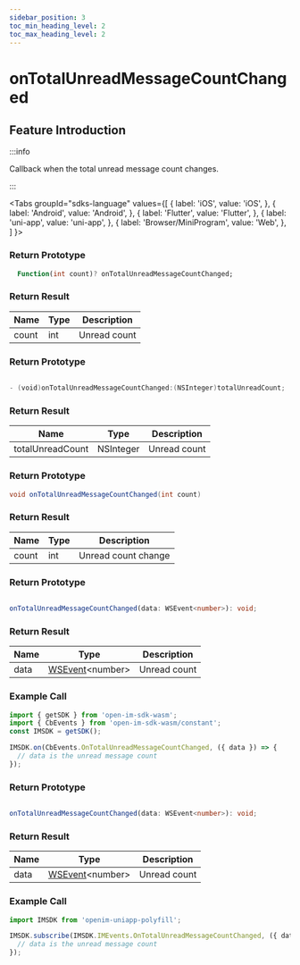 ```yaml
---
sidebar_position: 3
toc_min_heading_level: 2
toc_max_heading_level: 2
---
```


# onTotalUnreadMessageCountChanged

## Feature Introduction

:::info

Callback when the total unread message count changes.

:::

<Tabs
groupId="sdks-language"
values={[
{ label: 'iOS', value: 'iOS', },
{ label: 'Android', value: 'Android', },
{ label: 'Flutter', value: 'Flutter', },
{ label: 'uni-app', value: 'uni-app', },
{ label: 'Browser/MiniProgram', value: 'Web', },
]
}>

<TabItem value="Flutter">

### Return Prototype

```dart showLineNumbers
  Function(int count)? onTotalUnreadMessageCountChanged;
```

### Return Result

| Name  | Type | Description     |
| ----- | ---- | --------------- |
| count | int  | Unread count |

</TabItem>

<TabItem value="iOS">

### Return Prototype

```swift showLineNumbers

- (void)onTotalUnreadMessageCountChanged:(NSInteger)totalUnreadCount;

```

### Return Result

| Name             | Type      | Description     |
| ---------------- | --------- | --------------- |
| totalUnreadCount | NSInteger | Unread count |

</TabItem>

<TabItem value="Android">

### Return Prototype

```java showLineNumbers
void onTotalUnreadMessageCountChanged(int count)
```

### Return Result

| Name  | Type | Description           |
| ----- | ---- | ----------------------|
| count | int  | Unread count change   |


</TabItem>

<TabItem value="Web">

### Return Prototype

```ts showLineNumbers

onTotalUnreadMessageCountChanged(data: WSEvent<number>): void;

```

### Return Result

| Name | Type                                 | Description |
| ---- | ------------------------------------ | ----------- |
| data | [WSEvent](/class/response.mdx)<number\> | Unread count |

### Example Call

```js showLineNumbers
import { getSDK } from 'open-im-sdk-wasm';
import { CbEvents } from 'open-im-sdk-wasm/constant';
const IMSDK = getSDK();

IMSDK.on(CbEvents.OnTotalUnreadMessageCountChanged, ({ data }) => {
  // data is the unread message count
});
```

</TabItem>

<TabItem value="uni-app">

### Return Prototype

```ts showLineNumbers

onTotalUnreadMessageCountChanged(data: WSEvent<number>): void;

```

### Return Result

| Name | Type                                 | Description |
| ---- | ------------------------------------ | ----------- |
| data | [WSEvent](/class/response.mdx)<number\> | Unread count |

### Example Call

```js showLineNumbers
import IMSDK from 'openim-uniapp-polyfill';

IMSDK.subscribe(IMSDK.IMEvents.OnTotalUnreadMessageCountChanged, ({ data }) => {
  // data is the unread message count
});
```

</TabItem>

</Tabs>